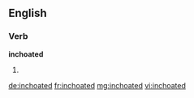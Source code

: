 ==English==

===Verb===
'''inchoated'''

# {{past of|inchoate}}

[[de:inchoated]]
[[fr:inchoated]]
[[mg:inchoated]]
[[vi:inchoated]]